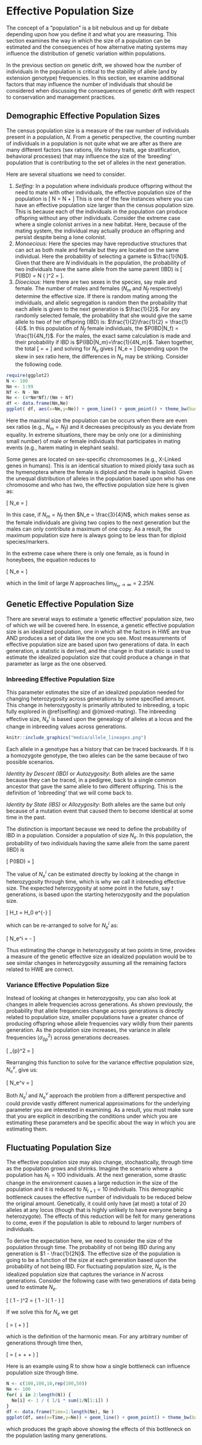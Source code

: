 # Effective Population Size

The concept of a "population" is a bit nebulous and up for debate depending upon how you define it and what you are measuring.  This section examines the way in which the size of a population can be estimated and the consequences of how alternative mating systems may influence the distribution of genetic variation within populations.

In the previous section on genetic drift, we showed how the number of individuals in the population is critical to the stability of allele (and by extension genotype) frequencies.  In this section, we examine additional factors that may influence the number of individuals that should be considered when discussing the consequences of genetic drift with respect to conservation and management practices.

## Demographic Effective Population Sizes

The census population size is a measure of the raw number of individuals present in a population, $N$.  From a genetic perspective, the counting number of individuals in a population is not quite what we are after as there are many different factors (sex rations, life history traits, age stratification, behavioral processes) that may influence the size of the ‘breeding’ population that is contributing to the set of alleles in the next generation.   

Here are several situations we need to consider.  

1. *Selfing:*  In a population where individuals produce offspring without the need to mate with other individuals, the effective population size of the population is 
\[
N = N + \frac{1}{2}
\]
This is one of the few instances where you can have an effective population size larger than the census population size. This is because each of the individuals in the population can produce offspring without any other individuals.  Consider the extreme case where a single colonist arrives in a new habitat.  Here, because of the mating system, the individual may actually produce an offspring and persist despite being a lone colonist.  
2. *Monoecious:* Here the species may have reproductive structures that can act as both male and female but they are located on the same individual.  Here the probability of selecting a gamete is $\frac{1}{N}$.  Given that there are $N$ individuals in the population, the probability of two individuals have the same allele from the same parent (IBD) is 
\[
P(IBD) = N \left( \frac{1}{N_e} \right)^2 = \frac{1}{N}
\].   
3. *Dioecious:* Here there are two sexes in the species, say male and female.  The number of males and females ($N_m$ and $N_f$ respectively) determine the effective size.  If there is random mating among the individuals, and allelic segregation is random then the probability that each allele is given to the next generation is $\frac{1}{2}$.  For any randomly selected female,  the probability that she would give the same allele to two of her offspring (IBD) is: $\frac{1}{2}\frac{1}{2} = \frac{1}{4}$.  In this population of $N_f$ female individuals, the $P(IBD|N_f) = \frac{1}{4N_f}$.  For the males, the exact same calculation is made and their probability if IBD is $P(IBD|N_m)=\frac{1}{4N_m}$.  Taken together, the total 
\[
\frac{1}{N_e} = \frac{1}{4N_m} + \frac{1}{4N_f}
\]
and solving for $N_e$ gives
\[
N_e = \frac{4N_mN_f}{N_m + N_f}
\]
Depending upon the skew in sex ratio here, the differences in $N_e$ may be striking.  Consider the following code.

```r
require(ggplot2)
N <- 100
Nm <- 1:99
Nf <- N - Nm
Ne <- (4*Nm*Nf)/(Nm + Nf)
df <- data.frame(Nm,Ne)
ggplot( df, aes(x=Nm,y=Ne)) + geom_line() + geom_point() + theme_bw(base_size=16)
```
Here the maximal size the population can be occurs when there are even sex ratios (e.g., $N_m = N_f$) and it decreases precipitously as you deviate from equality.  In extreme situations, there may be only one (or a diminishing small number) of male or female individuals that participates in mating events (e.g., harem mating in elephant seals).

Some genes are located on sex-specific chromosomes (e.g., X-Linked genes in humans).  This is an identical situation to mixed ploidy taxa such as the hymenoptera where the female is diploid and the male is haploid.  Given the unequal distribution of alleles in the population based upon who has one chromosome and who has two, the effective population size here is given as:

\[
N_e = \frac{9N_mN_f}{4N_m + 2N_f}
\]

In this case, if $N_m = N_f$ then $N_e = \frac{3}{4}N$, which makes sense as the female individuals are giving two copies to the next generation but the males can only contribute a maximum of one copy.  As a result, the maximum population size here is always going to be less than for diploid species/markers.  

In the extreme case where there is only one female, as is found in honeybees, the equation reduces to

\[
N_e = \frac{9N_m}{4N_m+2}
\]

which in the limit of large $N$ approaches $\lim_{N_m \to \infty} = 2.25N$.

## Genetic Effective Population Size

There are several ways to estimate a ‘genetic effective’ population size, two of which we will be covered here.  In essence, a genetic effective population size is an idealized population, one in which all the factors in HWE are true AND produces a set of data like the one you see.  Most measurements of effective population size are based upon two generations of data.  In each generation, a statistic is derived, and the change in that statistic is used to estimate the idealized population size that could produce a change in that parameter as large as the one observed.    

### Inbreeding Effective Population Size

This parameter estimates the size of an idealized population needed for changing heterozygosity across generations by some specified amount.  This change in heterozygosity is primarily attributed to inbreeding, a topic fully explored in \@ref(selfing) and \@(mixed-mating).  The inbreeding effective size, $N_e^i$ is based upon the genealogy of alleles at a locus and the change in inbreeding values across generations. 

```r
knitr::include_graphics("media/allele_lineages.png")
```


Each allele in a genotype has a history that can be traced backwards.  If it is a homozygote genotype, the two alleles can be the same because of two possible scenarios.

*Identity by Descent (IBD)* or *Autozygosity*: Both alleles are the same because they can be traced, in a pedigree, back to a single common ancestor that gave the same allele to two different offspring. This is the definition of ‘inbreeding’ that we will come back to.  

*Identity by State (IBS)* or *Allozygosity*: Both alleles are the same but only because of a mutation event that caused them to become identical at some time in the past.

The distinction is important because we need to define the probability of IBD in a population.  Consider a population of size $N_e$. In this population, the probability of two individuals having the same allele from the same parent (IBD) is 

\[
P(IBD) = \frac{1}{2N_e^i}
\]

The value of $N_e^i$ can be estimated directly by looking at the change in heterozygosity through time, which is why we call it inbreeding effective size.  The expected heterozygosity at some point in the future, say $t$ generations, is based upon the starting heterozygosity and the population size.

\[
H_t = H_0 e^{-\frac{t}{2N_e^i}}
\]

which can be re-arranged to solve for $N_e^i$ as:

\[
N_e^i = -\frac{t}{2 \ln \left( \frac{H_t}{H_O} \right) }
\]

Thus estimating the change in heterozygosity at two points in time, provides a measure of the genetic effective size an idealized population would be to see similar changes in heterozygosity assuming all the remaining factors related to HWE are correct.  

### Variance Effective Population Size

Instead of looking at changes in heterozygosity, you can also look at changes in allele frequencies across generations.  As shown previously, the probability that allele frequencies change across generations is directly related to population size, smaller populations have a greater chance of producing offspring whose allele frequencies vary wildly from their parents generation.  As the population size increases, the variance in allele frequencies ($\sigma_{\delta p}^2$) across generations decreases. 

\[
\sigma_{\delta p}^2 = \frac{p_{t-1}q_{t-1}}{N_e^v}
\]

Rearranging this function to solve for the variance effective population size, $N_e^v$, give us:

\[
N_e^v = \frac{p_{t-1}q_{t-1}}{2\sigma_{\delta p}^2}
\]

Both $N_e^i$ and $N_e^v$ approach the problem from a different perspective and could provide vastly different numerical approximations for the underlying parameter you are interested in examining.  As a result, you must make sure that you are explicit in describing the conditions under which you are estimating these parameters and be specific about the way in which you are estimating them.

## Fluctuating Population Size

The effective population size may also change, stochastically, through time as the population grows and shrinks.  Imagine the scenario where a population has $N_t=100$ individuals.  At the next generation, some drastic change in the environment causes a large reduction in the size of the population and it is reduced to $N_{t+1}=10$ individuals.  This demographic bottleneck causes the effective number of individuals to be reduced below the original amount.  Genetically, it could only have (at most) a total of 20 alleles at any locus (though that is highly unlikely to have everyone being a heterozygote).  The effects of this reduction will be felt for many generations to come, even if the population is able to rebound to larger numbers of individuals.

To derive the expectation here, we need to consider the size of the population through time.  The probability of not being IBD during any generation is $1 - \frac{1}{2N}$.  The effective size of the population is going to be a function of the size at each generation based upon the probability of not being IBD. For fluctuating population size, $N_e$ is the idealized population size that captures the variance in $N$ across generations.  Consider the following case with two generations of data being used to estimate $N_e$.

\[
\left( 1 - \frac{1}{2N_e} \right)^2 = \left( 1 - \frac{1}{2N_0} \right)\left( 1 - \frac{1}{2N_1} \right)
\]

If we solve this for $N_e$ we get

\[
\frac{1}{N_e} = \frac{1}{2}\left( \frac{1}{N_0} + \frac{1}{N_1} \right)
\]

which is the definition of the harmonic mean.  For any arbitrary number of generations through time then, 

\[
\frac{1}{N_e} = \frac{1}{t}\left( \frac{1}{N_0} + \frac{1}{N_1} + \cdots + \frac{1}{N_{t-1}} \right)
\]

Here is an example using R to show how a single bottleneck can influence population size through time.  

```r
N <- c(100,100,10,rep(100,50))
Ne <- 100
for( i in 2:length(N)) {
  Ne[i] <- 1 / ( 1/i * sum(1/N[1:i]) )
}
df <- data.frame(Time=1:length(Ne), Ne )
ggplot(df, aes(x=Time,y=Ne)) + geom_line() + geom_point() + theme_bw(base_size=16)
```

which produces the graph above showing the effects of this bottleneck on the population lasting many generations.

